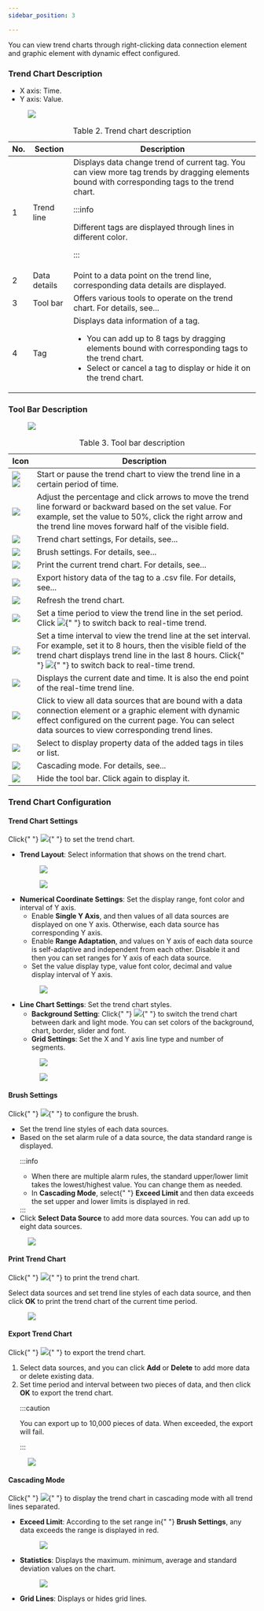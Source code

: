 ```yaml
---
sidebar_position: 3

---
```


<p>
      You can view trend charts through right-clicking data connection element
      and graphic element with dynamic effect configured.
    </p>


### Trend Chart Description

<div>
        <ul id="concept_mmz_cs4_s5b__ul_ocf_2r4_s5b">
          <li>X axis: Time.</li>
          <li>Y axis: Value.</li>
        </ul>
        <figure className="fignone" id="concept_mmz_cs4_s5b__fig_znv_3p4_s5b">
          <img id="concept_mmz_cs4_s5b__image_f5r_sp4_s5b" src="https://wordpressfreezonex.oss-cn-hangzhou.aliyuncs.com/monitoring/12.png" />
        </figure>
        <table
          id="concept_mmz_cs4_s5b__table_d53_kq4_s5b"
          className="frame-all"
        >
          <caption>
            <span className="table--title-label">Table 2. </span>
            <span id="concept_mmz_cs4_s5b__title_e53_kq4_s5b">
              Trend chart description
            </span>
          </caption>
          <colgroup>
            <col style={{ width: "19.685039370078737%" }} />
            <col style={{ width: "22.834645669291337%" }} />
            <col style={{ width: "57.48031496062992%" }} />
          </colgroup>
          <thead>
            <tr>
              <th id="concept_mmz_cs4_s5b__table_d53_kq4_s5b__entry__1">No.</th>
              <th id="concept_mmz_cs4_s5b__table_d53_kq4_s5b__entry__2">
                Section
              </th>
              <th id="concept_mmz_cs4_s5b__table_d53_kq4_s5b__entry__3">
                Description
              </th>
            </tr>
          </thead>
          <tbody>
            <tr>
              <td headers="concept_mmz_cs4_s5b__table_d53_kq4_s5b__entry__1">
                1
              </td>
              <td headers="concept_mmz_cs4_s5b__table_d53_kq4_s5b__entry__2">
                Trend line
              </td>
              <td headers="concept_mmz_cs4_s5b__table_d53_kq4_s5b__entry__3">
                Displays data change trend of current tag. You can view more tag
                trends by dragging elements bound with corresponding tags to the
                trend chart.


:::info

Different tags are displayed through lines in different color.

:::

</td>
            </tr>
            <tr>
              <td headers="concept_mmz_cs4_s5b__table_d53_kq4_s5b__entry__1">
                2
              </td>
              <td headers="concept_mmz_cs4_s5b__table_d53_kq4_s5b__entry__2">
                Data details
              </td>
              <td headers="concept_mmz_cs4_s5b__table_d53_kq4_s5b__entry__3">
                Point to a data point on the trend line, corresponding data
                details are displayed.
              </td>
            </tr>
            <tr>
              <td headers="concept_mmz_cs4_s5b__table_d53_kq4_s5b__entry__1">
                3
              </td>
              <td headers="concept_mmz_cs4_s5b__table_d53_kq4_s5b__entry__2">
                Tool bar
              </td>
              <td headers="concept_mmz_cs4_s5b__table_d53_kq4_s5b__entry__3">
                Offers various tools to operate on the trend chart. For details,
                see...
              </td>
            </tr>
            <tr>
              <td headers="concept_mmz_cs4_s5b__table_d53_kq4_s5b__entry__1">
                4
              </td>
              <td headers="concept_mmz_cs4_s5b__table_d53_kq4_s5b__entry__2">
                Tag
              </td>
              <td headers="concept_mmz_cs4_s5b__table_d53_kq4_s5b__entry__3">
                Displays data information of a tag.
                <ul id="concept_mmz_cs4_s5b__ul_hgj_wr4_s5b">
                  <li>
                    You can add up to 8 tags by dragging elements bound with
                    corresponding tags to the trend chart.
                  </li>
                  <li>
                    Select or cancel a tag to display or hide it on the trend
                    chart.
                  </li>
                </ul>
              </td>
            </tr>
          </tbody>
        </table>
      </div>


### Tool Bar Description

<div>
        <figure className="fignone" id="concept_ybp_ds4_s5b__fig_b31_bs4_s5b">
          <img id="concept_ybp_ds4_s5b__image_c31_bs4_s5b" src="https://wordpressfreezonex.oss-cn-hangzhou.aliyuncs.com/monitoring/13.png" />
        </figure>
        <table
          id="concept_ybp_ds4_s5b__table_jlx_hs4_s5b"
          className="frame-all"
        >
          <caption>
            <span className="table--title-label">Table 3. </span>
            <span id="concept_ybp_ds4_s5b__title_klx_hs4_s5b">
              Tool bar description
            </span>
          </caption>
          <colgroup>
            <col style={{ width: "21.008403361344538%" }} />
            <col style={{ width: "78.99159663865547%" }} />
          </colgroup>
          <thead>
            <tr>
              <th id="concept_ybp_ds4_s5b__table_jlx_hs4_s5b__entry__1">
                Icon
              </th>
              <th id="concept_ybp_ds4_s5b__table_jlx_hs4_s5b__entry__2">
                Description
              </th>
            </tr>
          </thead>
          <tbody>
            <tr>
              <td headers="concept_ybp_ds4_s5b__table_jlx_hs4_s5b__entry__1">
                <img
                  id="concept_ybp_ds4_s5b__image_c4y_z3p_s5b"
                  src="https://wordpressfreezonex.oss-cn-hangzhou.aliyuncs.com/monitoring/14-1.png"
                />
                <img
                  id="concept_ybp_ds4_s5b__image_gdh_qs4_s5b"
                  src="https://wordpressfreezonex.oss-cn-hangzhou.aliyuncs.com/monitoring/14.png"
                />
              </td>
              <td headers="concept_ybp_ds4_s5b__table_jlx_hs4_s5b__entry__2">
                Start or pause the trend chart to view the trend line in a
                certain period of time.
              </td>
            </tr>
            <tr>
              <td headers="concept_ybp_ds4_s5b__table_jlx_hs4_s5b__entry__1">
                <img
                  id="concept_ybp_ds4_s5b__image_hd5_qs4_s5b"
                  src="https://wordpressfreezonex.oss-cn-hangzhou.aliyuncs.com/monitoring/15.png"
                />
              </td>
              <td headers="concept_ybp_ds4_s5b__table_jlx_hs4_s5b__entry__2">
                Adjust the percentage and click arrows to move the trend line
                forward or backward based on the set value. For example, set the
                value to 50%, click the right arrow and the trend line moves
                forward half of the visible field.
              </td>
            </tr>
            <tr>
              <td headers="concept_ybp_ds4_s5b__table_jlx_hs4_s5b__entry__1">
                <img
                  id="concept_ybp_ds4_s5b__image_ymj_rs4_s5b"
                  src="https://wordpressfreezonex.oss-cn-hangzhou.aliyuncs.com/monitoring/16.png"
                />
              </td>
              <td headers="concept_ybp_ds4_s5b__table_jlx_hs4_s5b__entry__2">
                Trend chart settings, For details, see...
              </td>
            </tr>
            <tr>
              <td headers="concept_ybp_ds4_s5b__table_jlx_hs4_s5b__entry__1">
                <img
                  id="concept_ybp_ds4_s5b__image_o3m_rs4_s5b"
                  src="https://wordpressfreezonex.oss-cn-hangzhou.aliyuncs.com/monitoring/17.png"
                />
              </td>
              <td headers="concept_ybp_ds4_s5b__table_jlx_hs4_s5b__entry__2">
                Brush settings. For details, see...
              </td>
            </tr>
            <tr>
              <td headers="concept_ybp_ds4_s5b__table_jlx_hs4_s5b__entry__1">
                <img
                  id="concept_ybp_ds4_s5b__image_j1n_rs4_s5b"
                  src="https://wordpressfreezonex.oss-cn-hangzhou.aliyuncs.com/monitoring/18.png"
                />
              </td>
              <td headers="concept_ybp_ds4_s5b__table_jlx_hs4_s5b__entry__2">
                Print the current trend chart. For details, see...
              </td>
            </tr>
            <tr>
              <td headers="concept_ybp_ds4_s5b__table_jlx_hs4_s5b__entry__1">
                <img
                  id="concept_ybp_ds4_s5b__image_esn_rs4_s5b"
                  src="https://wordpressfreezonex.oss-cn-hangzhou.aliyuncs.com/monitoring/19.png"
                />
              </td>
              <td headers="concept_ybp_ds4_s5b__table_jlx_hs4_s5b__entry__2">
                Export history data of the tag to a .csv file. For details,
                see...
              </td>
            </tr>
            <tr>
              <td headers="concept_ybp_ds4_s5b__table_jlx_hs4_s5b__entry__1">
                <img
                  id="concept_ybp_ds4_s5b__image_bk4_rs4_s5b"
                  src="https://wordpressfreezonex.oss-cn-hangzhou.aliyuncs.com/monitoring/20.png"
                />
              </td>
              <td headers="concept_ybp_ds4_s5b__table_jlx_hs4_s5b__entry__2">
                Refresh the trend chart.
              </td>
            </tr>
            <tr>
              <td headers="concept_ybp_ds4_s5b__table_jlx_hs4_s5b__entry__1">
                <img
                  id="concept_ybp_ds4_s5b__image_ddp_rs4_s5b"
                  src="https://wordpressfreezonex.oss-cn-hangzhou.aliyuncs.com/monitoring/21.png"
                />
              </td>
              <td headers="concept_ybp_ds4_s5b__table_jlx_hs4_s5b__entry__2">
                Set a time period to view the trend line in the set period.
                Click <img
                  id="concept_ybp_ds4_s5b__image_tpt_1jp_s5b"
                  src="https://wordpressfreezonex.oss-cn-hangzhou.aliyuncs.com/monitoring/14-1.png"
                />{" "}
                to switch back to real-time trend.
              </td>
            </tr>
            <tr>
              <td headers="concept_ybp_ds4_s5b__table_jlx_hs4_s5b__entry__1">
                <img
                  id="concept_ybp_ds4_s5b__image_ryp_rs4_s5b"
                  src="https://wordpressfreezonex.oss-cn-hangzhou.aliyuncs.com/monitoring/22.png"
                />
              </td>
              <td headers="concept_ybp_ds4_s5b__table_jlx_hs4_s5b__entry__2">
                Set a time interval to view the trend line at the set interval.
                For example, set it to 8 hours, then the visible field of the
                trend chart displays trend line in the last 8 hours. Click{" "}
                <img
                  id="concept_ybp_ds4_s5b__image_f2s_kjp_s5b"
                  src="https://wordpressfreezonex.oss-cn-hangzhou.aliyuncs.com/monitoring/14-1.png"
                />{" "}
                to switch back to real-time trend.
              </td>
            </tr>
            <tr>
              <td headers="concept_ybp_ds4_s5b__table_jlx_hs4_s5b__entry__1">
                <img
                  id="concept_ybp_ds4_s5b__image_zsq_rs4_s5b"
                  src="https://wordpressfreezonex.oss-cn-hangzhou.aliyuncs.com/monitoring/23.png"
                />
              </td>
              <td headers="concept_ybp_ds4_s5b__table_jlx_hs4_s5b__entry__2">
                Displays the current date and time. It is also the end point of
                the real-time trend line.
              </td>
            </tr>
            <tr>
              <td headers="concept_ybp_ds4_s5b__table_jlx_hs4_s5b__entry__1">
                <img
                  id="concept_ybp_ds4_s5b__image_d4r_rs4_s5b"
                  src="https://wordpressfreezonex.oss-cn-hangzhou.aliyuncs.com/monitoring/24.png"
                />
              </td>
              <td headers="concept_ybp_ds4_s5b__table_jlx_hs4_s5b__entry__2">
                Click to view all data sources that are bound with a data
                connection element or a graphic element with dynamic effect
                configured on the current page. You can select data sources to
                view corresponding trend lines.
              </td>
            </tr>
            <tr>
              <td headers="concept_ybp_ds4_s5b__table_jlx_hs4_s5b__entry__1">
                <img
                  id="concept_ybp_ds4_s5b__image_cns_rs4_s5b"
                  src="https://wordpressfreezonex.oss-cn-hangzhou.aliyuncs.com/monitoring/25.png"
                />
              </td>
              <td headers="concept_ybp_ds4_s5b__table_jlx_hs4_s5b__entry__2">
                Select to display property data of the added tags in tiles or
                list.
              </td>
            </tr>
            <tr>
              <td headers="concept_ybp_ds4_s5b__table_jlx_hs4_s5b__entry__1">
                <img
                  id="concept_ybp_ds4_s5b__image_nkt_rs4_s5b"
                  src="https://wordpressfreezonex.oss-cn-hangzhou.aliyuncs.com/monitoring/26.png"
                />
              </td>
              <td headers="concept_ybp_ds4_s5b__table_jlx_hs4_s5b__entry__2">
                Cascading mode. For details, see...
              </td>
            </tr>
            <tr>
              <td headers="concept_ybp_ds4_s5b__table_jlx_hs4_s5b__entry__1">
                <img
                  id="concept_ybp_ds4_s5b__image_xh5_rs4_s5b"
                  src="https://wordpressfreezonex.oss-cn-hangzhou.aliyuncs.com/monitoring/27.png"
                />
              </td>
              <td headers="concept_ybp_ds4_s5b__table_jlx_hs4_s5b__entry__2">
                Hide the tool bar. Click again to display it.
              </td>
            </tr>
          </tbody>
        </table>
      </div>


### Trend Chart Configuration

<div>
        <section
          className="section"
          id="concept_c3x_ds4_s5b__section_tnc_rkp_s5b"
        >
          <h4 className="sectiontitle">Trend Chart Settings</h4>
          <p>
            Click{" "}
            <img
              id="concept_c3x_ds4_s5b__image_kjs_tkp_s5b"
              src="https://wordpressfreezonex.oss-cn-hangzhou.aliyuncs.com/monitoring/16.png"
            />{" "}
            to set the trend chart.
          </p>
          <ul id="concept_c3x_ds4_s5b__ul_chd_slp_s5b">
            <li>
              <strong>Trend Layout</strong>: Select information that shows on
              the trend chart.
              <figure
                className="fignone"
                id="concept_c3x_ds4_s5b__fig_ftn_5lp_s5b"
              >
                <img
                  id="concept_c3x_ds4_s5b__image_jby_5lp_s5b"
                  src="https://wordpressfreezonex.oss-cn-hangzhou.aliyuncs.com/monitoring/28.png"
                />
              </figure>
              <figure
                className="fignone"
                id="concept_c3x_ds4_s5b__fig_k4s_xmp_s5b"
              >
                <img
                  id="concept_c3x_ds4_s5b__image_l4s_xmp_s5b"
                  src="https://wordpressfreezonex.oss-cn-hangzhou.aliyuncs.com/monitoring/29.png"
                />
              </figure>
            </li>
            <li>
              <strong>Numerical Coordinate Settings</strong>: Set the display
              range, font color and interval of Y axis.
              <ul id="concept_c3x_ds4_s5b__ul_lgm_2np_s5b">
                <li>
                  Enable <strong>Single Y Axis</strong>, and then values of all
                  data sources are displayed on one Y axis. Otherwise, each data
                  source has corresponding Y axis.
                </li>
                <li>
                  Enable <strong>Range Adaptation</strong>, and values on Y axis
                  of each data source is self-adaptive and independent from each
                  other. Disable it and then you can set ranges for Y axis of
                  each data source.
                </li>
                <li>
                  Set the value display type, value font color, decimal and
                  value display interval of Y axis.
                </li>
              </ul>
              <figure
                className="fignone"
                id="concept_c3x_ds4_s5b__fig_ftq_dnp_s5b"
              >
                <img
                  id="concept_c3x_ds4_s5b__image_gtq_dnp_s5b"
                  src="https://wordpressfreezonex.oss-cn-hangzhou.aliyuncs.com/monitoring/30.png"
                />
              </figure>
            </li>
            <li>
              <strong>Line Chart Settings</strong>: Set the trend chart styles.
              <ul id="concept_c3x_ds4_s5b__ul_oxb_24p_s5b">
                <li>
                  <strong>Background Setting</strong>: Click{" "}
                  <img
                    id="concept_c3x_ds4_s5b__image_rhc_h4p_s5b"
                    src="https://wordpressfreezonex.oss-cn-hangzhou.aliyuncs.com/monitoring/32.png"
                  />{" "}
                  to switch the trend chart between dark and light mode. You can
                  set colors of the background, chart, border, slider and font.
                </li>
                <li>
                  <strong>Grid Settings</strong>: Set the X and Y axis line type
                  and number of segments.
                </li>
              </ul>
              <figure
                className="fignone"
                id="concept_c3x_ds4_s5b__fig_ozz_znp_s5b"
              >
                <img
                  id="concept_c3x_ds4_s5b__image_pzz_znp_s5b"
                  src="https://wordpressfreezonex.oss-cn-hangzhou.aliyuncs.com/monitoring/31.png"
                />
              </figure>
              <figure
                className="fignone"
                id="concept_c3x_ds4_s5b__fig_rph_bpp_s5b"
              >
                <img
                  id="concept_c3x_ds4_s5b__image_sph_bpp_s5b"
                  src="https://wordpressfreezonex.oss-cn-hangzhou.aliyuncs.com/monitoring/33.png"
                />
              </figure>
            </li>
          </ul>
        </section>
        <section
          className="section"
          id="concept_c3x_ds4_s5b__section_j1z_1qp_s5b"
        >
          <h4 className="sectiontitle">Brush Settings</h4>
          <p>
            Click{" "}
            <img
              id="concept_c3x_ds4_s5b__image_idg_rrp_s5b"
              src="https://wordpressfreezonex.oss-cn-hangzhou.aliyuncs.com/monitoring/17.png"
            />{" "}
            to configure the brush.
          </p>
          <ul>
            <li>Set the trend line styles of each data sources.</li>
            <li>
              Based on the set alarm rule of a data source, the data standard
              range is displayed.

:::info

<ul id="concept_c3x_ds4_s5b__ul_w3g_rqp_s5b">
                  <li>
                    When there are multiple alarm rules, the standard
                    upper/lower limit takes the lowest/highest value. You can
                    change them as needed.
                  </li>
                  <li>
                    In <strong>Cascading Mode</strong>, select{" "}
                    <strong>Exceed Limit</strong> and then data exceeds the set
                    upper and lower limits is displayed in red.
                  </li>
                </ul>
:::

</li>
            <li>
              Click <strong>Select Data Source</strong> to add more data
              sources. You can add up to eight data sources.
            </li>
          </ul>
          <figure className="fignone" id="concept_c3x_ds4_s5b__fig_tyv_mqp_s5b">
            <img
              id="concept_c3x_ds4_s5b__image_uyv_mqp_s5b"
              src="https://wordpressfreezonex.oss-cn-hangzhou.aliyuncs.com/monitoring/34.png"
            />
          </figure>
        </section>
        <section
          className="section"
          id="concept_c3x_ds4_s5b__section_nnz_frp_s5b"
        >
          <h4 className="sectiontitle">Print Trend Chart</h4>
          <p>
            Click{" "}
            <img
              id="concept_c3x_ds4_s5b__image_tr3_trp_s5b"
              src="https://wordpressfreezonex.oss-cn-hangzhou.aliyuncs.com/monitoring/18.png"
            />{" "}
            to print the trend chart.
          </p>
          <p>
            Select data sources and set trend line styles of each data source,
            and then click
            <strong>OK</strong> to print the trend chart of the current time
            period.
          </p>
          <figure className="fignone" id="concept_c3x_ds4_s5b__fig_hw1_3rp_s5b">
            <img
              id="concept_c3x_ds4_s5b__image_iw1_3rp_s5b"
              src="https://wordpressfreezonex.oss-cn-hangzhou.aliyuncs.com/monitoring/35.png"
            />
          </figure>
        </section>
        <section
          className="section"
          id="concept_c3x_ds4_s5b__section_bzh_4rp_s5b"
        >
          <h4 className="sectiontitle">Export Trend Chart</h4>
          <p>
            Click{" "}
            <img
              id="concept_c3x_ds4_s5b__image_m3v_trp_s5b"
              src="https://wordpressfreezonex.oss-cn-hangzhou.aliyuncs.com/monitoring/19.png"
            />{" "}
            to export the trend chart.
          </p>
          <ol id="concept_c3x_ds4_s5b__ol_alw_bsp_s5b">
            <li>
              Select data sources, and you can click <strong>Add</strong> or
              <strong>Delete</strong> to add more data or delete existing data.
            </li>
            <li>
              Set time period and interval between two pieces of data, and then
              click
              <strong>OK</strong> to export the trend chart.


:::caution

You can export up
                to 10,000 pieces of data. When exceeded, the export will fail.

:::

</li>
          </ol>
          <figure className="fignone" id="concept_c3x_ds4_s5b__fig_dzh_4rp_s5b">
            <img
              id="concept_c3x_ds4_s5b__image_ezh_4rp_s5b"
              src="https://wordpressfreezonex.oss-cn-hangzhou.aliyuncs.com/monitoring/36.png"
            />
          </figure>
        </section>
        <section
          className="section"
          id="concept_c3x_ds4_s5b__section_szw_4sp_s5b"
        >
          <h4 className="sectiontitle">Cascading Mode</h4>
          <div className="p">
            Click{" "}
            <img
              id="concept_c3x_ds4_s5b__image_jkj_xsp_s5b"
              src="https://wordpressfreezonex.oss-cn-hangzhou.aliyuncs.com/monitoring/26.png"
            />{" "}
            to display the trend chart in cascading mode with all trend lines
            separated.
            <ul id="concept_c3x_ds4_s5b__ul_bvl_1tp_s5b">
              <li>
                <strong>Exceed Limit</strong>: According to the set range in{" "}
                <strong>Brush Settings</strong>, any data exceeds the range is
                displayed in red.
                <figure
                  className="fignone"
                  id="concept_c3x_ds4_s5b__fig_mwj_wsp_s5b"
                >
                  <img
                    id="concept_c3x_ds4_s5b__image_nwj_wsp_s5b"
                    src="https://wordpressfreezonex.oss-cn-hangzhou.aliyuncs.com/monitoring/37.png"
                  />
                </figure>
              </li>
              <li>
                <strong>Statistics</strong>: Displays the maximum. minimum,
                average and standard deviation values on the chart.
                <figure
                  className="fignone"
                  id="concept_c3x_ds4_s5b__fig_svy_gtp_s5b"
                >
                  <img
                    id="concept_c3x_ds4_s5b__image_tvy_gtp_s5b"
                    src="https://wordpressfreezonex.oss-cn-hangzhou.aliyuncs.com/monitoring/38.png"
                  />
                </figure>
              </li>
              <li>
                <strong>Grid Lines</strong>: Displays or hides grid lines.
              </li>
            </ul>
          </div>
        </section>
      </div>
